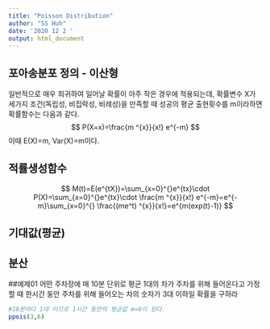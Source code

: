 ```yaml
---
title: "Poisson Distribution"
author: "SS Huh"
date: '2020 12 2 '
output: html_document
---
```


## 포아송분포 정의 - 이산형

일반적으로 매우 희귀하여 일어날 확률이 아주 작은 경우에 적용되는데, 확률변수 X가 세가지 조건(독립성, 비집락성, 비례성)을 만족할 때 성공의 평균 출현횟수를 m이라하면 확률함수는 다음과 같다.
$$
P(X=x)=\frac{m ^{x}}{x!} e^{-m}
$$
이때 E(X)=m, Var(X)=m이다.

## 적률생성함수

$$
M(t)=E(e^{tX})=\sum_{x=0}^{}e^{tx}\cdot P(X)=\sum_{x=0}^{}e^{tx}\cdot \frac{m ^{x}}{x!} e^{-m}=e^{-m}\sum_{x=0}^{} \frac{(me^t) ^{x}}{x!}=e^{m(exp(t)-1)}
$$

## 기대값(평균)
## 분산

##예제01
어떤 주차장에 매 10분 단위로 평균 1대의 차가 주차를 위해 들어온다고 가정할 때 한시간 동안 주차를 위해 들어오는 차의 숫자가 3대 이하일 확률을 구하라
```r
#10분마다 1대 이므로 1시간 동안의 평균값 m=6이 된다.
ppois(3,6)
```
